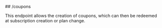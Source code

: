 
<MethodPill method="post" />
## /coupons

This endpoint allows the creation of coupons, which can then be redeemed at subscription creation or plan change.
